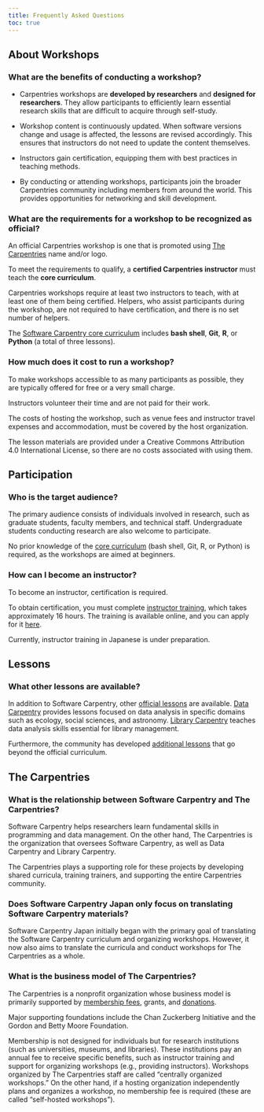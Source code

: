 ```yaml
---
title: Frequently Asked Questions
toc: true
---
```


## About Workshops

### What are the benefits of conducting a workshop?

- Carpentries workshops are **developed by researchers** and **designed for researchers**. They allow participants to efficiently learn essential research skills that are difficult to acquire through self-study.

- Workshop content is continuously updated. When software versions change and usage is affected, the lessons are revised accordingly. This ensures that instructors do not need to update the content themselves.

- Instructors gain certification, equipping them with best practices in teaching methods.

- By conducting or attending workshops, participants join the broader Carpentries community including members from around the world. This provides opportunities for networking and skill development.

### What are the requirements for a workshop to be recognized as official?

An official Carpentries workshop is one that is promoted using [The Carpentries](https://carpentries.org/) name and/or logo.

To meet the requirements to qualify, a **certified Carpentries instructor** must teach the **core curriculum**.

Carpentries workshops require at least two instructors to teach, with at least one of them being certified. Helpers, who assist participants during the workshop, are not required to have certification, and there is no set number of helpers.

The [Software Carpentry core curriculum](https://software-carpentry.org/lessons/) includes **bash shell**, **Git**, **R**, or **Python** (a total of three lessons).

### How much does it cost to run a workshop?

To make workshops accessible to as many participants as possible, they are typically offered for free or a very small charge.

Instructors volunteer their time and are not paid for their work.

The costs of hosting the workshop, such as venue fees and instructor travel expenses and accommodation, must be covered by the host organization.

The lesson materials are provided under a Creative Commons Attribution 4.0 International License, so there are no costs associated with using them.

## Participation

### Who is the target audience?

The primary audience consists of individuals involved in research, such as graduate students, faculty members, and technical staff. Undergraduate students conducting research are also welcome to participate.

No prior knowledge of the [core curriculum](https://software-carpentry.org/lessons/) (bash shell, Git, R, or Python) is required, as the workshops are aimed at beginners.

### How can I become an instructor?

To become an instructor, certification is required.

To obtain certification, you must complete [instructor training](https://carpentries.github.io/instructor-training/index.html), which takes approximately 16 hours. The training is available online, and you can apply for it [here](https://amy.carpentries.org/forms/request_training/).

Currently, instructor training in Japanese is under preparation.

## Lessons

### What other lessons are available?

In addition to Software Carpentry, other [official lessons](https://carpentries.org/lessons/curriculum-summary/) are available. [Data Carpentry](https://datacarpentry.org/) provides lessons focused on data analysis in specific domains such as ecology, social sciences, and astronomy. [Library Carpentry](https://librarycarpentry.org/) teaches data analysis skills essential for library management.

Furthermore, the community has developed [additional lessons](https://carpentries-incubator.org/) that go beyond the official curriculum.

## The Carpentries

### What is the relationship between Software Carpentry and The Carpentries?

Software Carpentry helps researchers learn fundamental skills in programming and data management. On the other hand, The Carpentries is the organization that oversees Software Carpentry, as well as Data Carpentry and Library Carpentry.

The Carpentries plays a supporting role for these projects by developing shared curricula, training trainers, and supporting the entire Carpentries community.

### Does Software Carpentry Japan only focus on translating Software Carpentry materials?

Software Carpentry Japan initially began with the primary goal of translating the Software Carpentry curriculum and organizing workshops. However, it now also aims to translate the curricula and conduct workshops for The Carpentries as a whole.

### What is the business model of The Carpentries?

The Carpentries is a nonprofit organization whose business model is primarily supported by [membership fees](https://carpentries.org/support/membership/), grants, and [donations](https://carpentries.org/support/sponsorship/).

Major supporting foundations include the Chan Zuckerberg Initiative and the Gordon and Betty Moore Foundation.  

Membership is not designed for individuals but for research institutions (such as universities, museums, and libraries). These institutions pay an annual fee to receive specific benefits, such as instructor training and support for organizing workshops (e.g., providing instructors). Workshops organized by The Carpentries staff are called "centrally organized workshops." On the other hand, if a hosting organization independently plans and organizes a workshop, no membership fee is required (these are called "self-hosted workshops").
